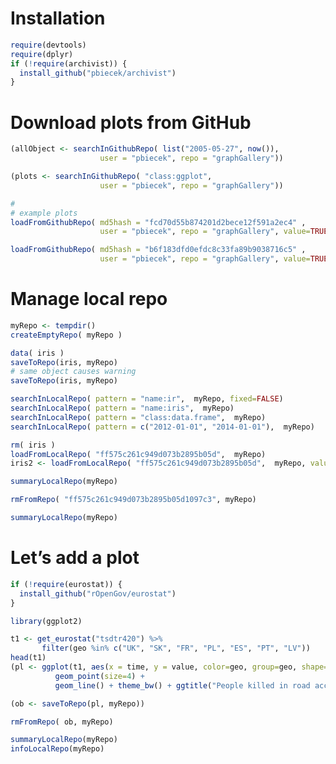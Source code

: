 <!--
%\VignetteEngine{knitr::docco_linear}
%\VignetteIndexEntry{The archivist examples}
-->

# Installation

```r
require(devtools)
require(dplyr)
if (!require(archivist)) {
  install_github("pbiecek/archivist")
}
```

# Download plots from GitHub

```r

(allObject <- searchInGithubRepo( list("2005-05-27", now()), 
                    user = "pbiecek", repo = "graphGallery"))

(plots <- searchInGithubRepo( "class:ggplot", 
                    user = "pbiecek", repo = "graphGallery"))

#
# example plots
loadFromGithubRepo( md5hash = "fcd70d55b874201d2bece12f591a2ec4" , 
                    user = "pbiecek", repo = "graphGallery", value=TRUE)

loadFromGithubRepo( md5hash = "b6f183dfd0efdc8c33fa89b9038716c5" , 
                    user = "pbiecek", repo = "graphGallery", value=TRUE)

```

# Manage local repo

```r

myRepo <- tempdir()
createEmptyRepo( myRepo )

data( iris )
saveToRepo(iris, myRepo)
# same object causes warning
saveToRepo(iris, myRepo)

searchInLocalRepo( pattern = "name:ir",  myRepo, fixed=FALSE)
searchInLocalRepo( pattern = "name:iris",  myRepo)
searchInLocalRepo( pattern = "class:data.frame",  myRepo)
searchInLocalRepo( pattern = c("2012-01-01", "2014-01-01"),  myRepo)

rm( iris )
loadFromLocalRepo( "ff575c261c949d073b2895b05d",  myRepo)
iris2 <- loadFromLocalRepo( "ff575c261c949d073b2895b05d",  myRepo, value=TRUE)

summaryLocalRepo(myRepo)

rmFromRepo( "ff575c261c949d073b2895b05d1097c3", myRepo)

summaryLocalRepo(myRepo)
```

# Let's add a plot

```r
if (!require(eurostat)) {
  install_github("rOpenGov/eurostat")
}

library(ggplot2)

t1 <- get_eurostat("tsdtr420") %>% 
       filter(geo %in% c("UK", "SK", "FR", "PL", "ES", "PT", "LV"))
head(t1)
(pl <- ggplot(t1, aes(x = time, y = value, color=geo, group=geo, shape=geo)) +
          geom_point(size=4) + 
          geom_line() + theme_bw() + ggtitle("People killed in road accidents"))

(ob <- saveToRepo(pl, myRepo))

rmFromRepo( ob, myRepo)

summaryLocalRepo(myRepo)
infoLocalRepo(myRepo)

```

